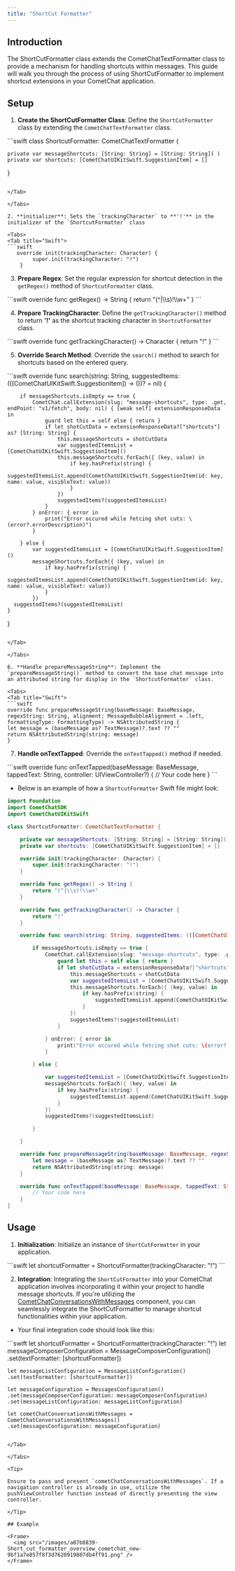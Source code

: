 ```yaml
---
title: "ShortCut Formatter"
---
```


## Introduction

The ShortCutFormatter class extends the CometChatTextFormatter class to provide a mechanism for handling shortcuts within messages. This guide will walk you through the process of using ShortCutFormatter to implement shortcut extensions in your CometChat application.

## Setup

1. **Create the ShortCutFormatter Class**: Define the `ShortCutFormatter` class by extending the `CometChatTextFormatter` class.

<Tabs>
<Tab title="Swift">
```swift
class ShortcutFormatter: CometChatTextFormatter {

    private var messageShortcuts: [String: String] = [String: String]( )
    private var shortcuts: [CometChatUIKitSwift.SuggestionItem] = []

}
```

</Tab>

</Tabs>

2. **initializer**: Sets the `trackingCharacter` to **'!'** in the initializer of the `ShortcutFormatter` class

<Tabs>
<Tab title="Swift">
```swift
   override init(trackingCharacter: Character) {
        super.init(trackingCharacter: "!")
    }
```

</Tab>

</Tabs>

3. **Prepare Regex**: Set the regular expression for shortcut detection in the `getRegex()` method of `ShortcutFormatter` class.

<Tabs>
<Tab title="Swift">
```swift
override func getRegex() -> String {
     return "(^|\\s)!\\w+"
}
```

</Tab>

</Tabs>

4. **Prepare TrackingCharacter**: Define the `getTrackingCharacter()` method to return **'!'** as the shortcut tracking character in `ShortcutFormatter` class.

<Tabs>
<Tab title="Swift">
```swift
override func getTrackingCharacter() -> Character {
     return "!"
}
```

</Tab>

</Tabs>

5. **Override Search Method**: Override the `search()` method to search for shortcuts based on the entered query.

<Tabs>
<Tab title="Swift">
```swift
override func search(string: String, suggestedItems: (([CometChatUIKitSwift.SuggestionItem]) -> ())? = nil) {
        
        if messageShortcuts.isEmpty == true {
            CometChat.callExtension(slug: "message-shortcuts", type: .get, endPoint: "v1/fetch", body: nil) { [weak self] extensionResponseData in
                guard let this = self else { return }
                if let shotCutData = extensionResponseData?["shortcuts"] as? [String: String] {
                    this.messageShortcuts = shotCutData
                    var suggestedItemsList = [CometChatUIKitSwift.SuggestionItem]()
                    this.messageShortcuts.forEach({ (key, value) in
                        if key.hasPrefix(string) {
                            suggestedItemsList.append(CometChatUIKitSwift.SuggestionItem(id: key, name: value, visibleText: value))
                        }
                    })
                    suggestedItems?(suggestedItemsList)
                }             
            } onError: { error in
                print("Error occured while fetcing shot cuts: \(error?.errorDescription)")
            }

        } else {
            var suggestedItemsList = [CometChatUIKitSwift.SuggestionItem]()
            messageShortcuts.forEach({ (key, value) in
                if key.hasPrefix(string) {
                    suggestedItemsList.append(CometChatUIKitSwift.SuggestionItem(id: key, name: value, visibleText: value))
                }
            })
      suggestedItems?(suggestedItemsList)
    }

}
```

</Tab>

</Tabs>

6. **Handle prepareMessageString**: Implement the `prepareMessageString()` method to convert the base chat message into an attributed string for display in the `ShortcutFormatter` class.

<Tabs>
<Tab title="Swift">
```swift
override func prepareMessageString(baseMessage: BaseMessage, regexString: String, alignment: MessageBubbleAlignment = .left, formattingType: FormattingType) -> NSAttributedString {
let message = (baseMessage as? TextMessage)?.text ?? ""
return NSAttributedString(string: message)
}
```

</Tab>

</Tabs>

7. **Handle onTextTapped**: Override the `onTextTapped()` method if needed.

<Tabs>
<Tab title="Swift">
```swift
override func onTextTapped(baseMessage: BaseMessage, tappedText: String, controller: UIViewController?) {
     // Your code here
}
```

</Tab>

</Tabs>

* Below is an example of how a `ShortcutFormatter` Swift file might look:

```swift ShortcutFormatter.swift
import Foundation
import CometChatSDK
import CometChatUIKitSwift

class ShortcutFormatter: CometChatTextFormatter {

    private var messageShortcuts: [String: String] = [String: String]()
    private var shortcuts: [CometChatUIKitSwift.SuggestionItem] = []

    override init(trackingCharacter: Character) {
        super.init(trackingCharacter: "!")
    }

    override func getRegex() -> String {
        return "(^|\\s)!\\w+"
    }

    override func getTrackingCharacter() -> Character {
        return "!"
    }

    override func search(string: String, suggestedItems: (([CometChatUIKitSwift.SuggestionItem]) -> ())? = nil) {

        if messageShortcuts.isEmpty == true {
            CometChat.callExtension(slug: "message-shortcuts", type: .get, endPoint: "v1/fetch", body: nil) { [weak self] extensionResponseData in
                guard let this = self else { return }
                if let shotCutData = extensionResponseData?["shortcuts"] as? [String: String] {
                    this.messageShortcuts = shotCutData
                    var suggestedItemsList = [CometChatUIKitSwift.SuggestionItem]()
                    this.messageShortcuts.forEach({ (key, value) in
                        if key.hasPrefix(string) {
                            suggestedItemsList.append(CometChatUIKitSwift.SuggestionItem(id: key, name: value, visibleText: value))
                        }
                    })
                    suggestedItems?(suggestedItemsList)
                }

            } onError: { error in
                print("Error occured while fetcing shot cuts: \(error?.errorDescription)")
            }

        } else {

            var suggestedItemsList = [CometChatUIKitSwift.SuggestionItem]()
            messageShortcuts.forEach({ (key, value) in
                if key.hasPrefix(string) {
                    suggestedItemsList.append(CometChatUIKitSwift.SuggestionItem(id: key, name: value, visibleText: value))
                }
            })
            suggestedItems?(suggestedItemsList)

        }

    }

    override func prepareMessageString(baseMessage: BaseMessage, regexString: String, alignment: MessageBubbleAlignment = .left, formattingType: FormattingType) -> NSAttributedString {
        let message = (baseMessage as? TextMessage)?.text ?? ""
        return NSAttributedString(string: message)
    }

    override func onTextTapped(baseMessage: BaseMessage, tappedText: String, controller: UIViewController?) {
        // Your code here
    }
}
```

## Usage

1. **Initialization**: Initialize an instance of `ShortCutFormatter` in your application.

<Tabs>
<Tab title="Swift">
```swift
let shortcutFormatter = ShortcutFormatter(trackingCharacter: "!")
```

</Tab>

</Tabs>

2. **Integration**: Integrating the `ShortCutFormatter` into your CometChat application involves incorporating it within your project to handle message shortcuts. If you're utilizing the [CometChatConversationsWithMessages](/docs/ui-kit/ios/v4/conversations-with-messages) component, you can seamlessly integrate the ShortCutFormatter to manage shortcut functionalities within your application.

* Your final integration code should look like this:

<Tabs>
<Tab title="Swift">
```swift
  let shortcutFormatter = ShortcutFormatter(trackingCharacter: "!")
  let messageComposerConfiguration = MessageComposerConfiguration()
    .set(textFormatter: [shortcutFormatter])

    let messageListConfiguration = MessageListConfiguration()
    .set(textFormatter: [shortcutFormatter])

    let messageConfiguration = MessagesConfiguration()
    .set(messageComposerConfiguration: messageComposerConfiguration)
    .set(messageListConfiguration: messageListConfiguration)

    let cometChatConversationsWithMessages = CometChatConversationsWithMessages()
    .set(messagesConfiguration: messageConfiguration)
```

</Tab>

</Tabs>

<Tip>

Ensure to pass and present `cometChatConversationsWithMessages`. If a navigation controller is already in use, utilize the pushViewController function instead of directly presenting the view controller.

</Tip>

## Example

<Frame>
  <img src="/images/a07b8839-Short_cut_formatter_overview_cometchat_new-9bf1a7e857f8f3d7620919807db4ff91.png" />
</Frame>


